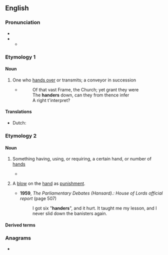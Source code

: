 {{also|händer}}
==English==

===Pronunciation===
* {{IPA|en|/ˈhændə(ɹ)/}}
* {{rhymes|en|ændə(r)}}
** {{audio|en|LL-Q1860 (eng)-Vealhurl-hander.wav|Audio (UK)}}

===Etymology 1===
{{suffix|en|hand|er|pos1=verb|id2=agent noun}}

====Noun====
{{en-noun}}

# One who [[hand over|hands over]] or transmits; a conveyor in succession
#* {{RQ:Dryden Religio Laici}}
#*: Of that vast Frame, the Church; yet grant they were<br>The '''handers''' down, can they from thence infer<br>A right t'interpret?

====Translations====
{{trans-top|a conveyor in succession}}
* Dutch: {{t|nl|overhandiger}}
{{trans-mid}}
{{trans-bottom}}

===Etymology 2===
{{suffix|en|hand|er|pos1=noun}}

====Noun====
{{en-noun}}

# {{qualifier|in combinations}} Something having, using, or requiring, a certain hand, or number of [[hand]]s
#* {{quote-book|en|year=2010| author=Chris Lewit| title=Tennis Technique Bible| volume=One| passage=Two-'''handers''' generally do not transition to the net as quickly or as often as one-'''handers'''. This, to me, however, is just a coaching failure rather than a technical limitation.}}
# {{lb|en|archaic|slang}} A [[blow]] on the [[hand]] as [[punishment]].
#* '''1959''', ''The Parliamentary Debates (Hansard).: House of Lords official report'' (page 507)
#*: I got six "'''handers'''", and it hurt. It taught me my lesson, and I never slid down the banisters again.

====Derived terms====
{{der3|en|glad-hander
|left-hander
|no-hander
|right-hander
|single-hander
|three-hander<!-- cf. https://en.wikipedia.org/wiki/Category:Three-handers -->
|two-hander}}

===Anagrams===
* {{anagrams|en|a=adehnr|Harden|Harned|Hendra|harden}}